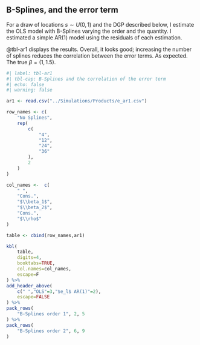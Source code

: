 ## B-Splines, and the error term

For a draw of locations $s \sim U(0,1)$ and the DGP described below, I estimate the OLS model with B-Splines varying the order and the quantity. I estimated a simple AR(1) model using the residuals of each estimation.

@tbl-ar1 displays the results. Overall, it looks good; increasing the number of splines reduces the correlation between the error terms. As expected. The true $\beta = (1 , 1.5)$.


```r
#| label: tbl-ar1
#| tbl-cap: B-Splines and the correlation of the error term
#| echo: false
#| warning: false 

ar1 <- read.csv("../Simulations/Products/e_ar1.csv")

row_names <- c(
    "No Splines",
    rep(
        c(
            "4",
            "12",
            "24",
            "36"
        ),
        2
    )
)

col_names <-  c(
    " ",
    "Cons.",
    "$\\beta_1$",
    "$\\beta_2$",
    "Cons.",
    "$\\rho$"
)

table <- cbind(row_names,ar1)

kbl(
    table,
    digits=4,
    booktabs=TRUE,
    col.names=col_names,
    escape=F
) %>%
add_header_above(
    c(" ","OLS"=3,"$e_l$ AR(1)"=2), 
    escape=FALSE
) %>%
pack_rows(
    "B-Splines order 1", 2, 5
) %>%
pack_rows(
    "B-Splines order 2", 6, 9
)


```